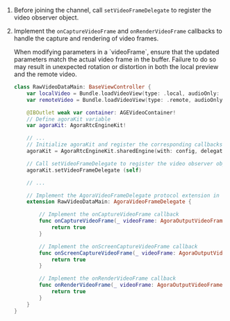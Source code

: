 <PlatformWrapper platform="ios">

1. Before joining the channel, call `setVideoFrameDelegate` to register the video observer object.

2. Implement the `onCaptureVideoFrame` and `onRenderVideoFrame` callbacks to handle the capture and rendering of video frames.

    <Admonition type="caution" title="Caution">
    When modifying parameters in a `videoFrame`, ensure that the updated parameters match the actual video frame in the buffer. Failure to do so may result in unexpected rotation or distortion in both the local preview and the remote video.
    </Admonition>

    ```swift
    class RawVideoDataMain: BaseViewController {
        var localVideo = Bundle.loadVideoView(type: .local, audioOnly: false)
        var remoteVideo = Bundle.loadVideoView(type: .remote, audioOnly: false)

        @IBOutlet weak var container: AGEVideoContainer!
        // Define agoraKit variable
        var agoraKit: AgoraRtcEngineKit!

        // ...
        // Initialize agoraKit and register the corresponding callbacks
        agoraKit = AgoraRtcEngineKit.sharedEngine(with: config, delegate: self)

        // Call setVideoFrameDelegate to register the video observer object
        agoraKit.setVideoFrameDelegate (self)

        // ...

        // Implement the AgoraVideoFrameDelegate protocol extension in the current class
        extension RawVideoDataMain: AgoraVideoFrameDelegate {

            // Implement the onCaptureVideoFrame callback
            func onCaptureVideoFrame(_ videoFrame: AgoraOutputVideoFrame) -> Bool {
                return true
            }

            // Implement the onScreenCaptureVideoFrame callback
            func onScreenCaptureVideoFrame(_ videoFrame: AgoraOutputVideoFrame) -> Bool {
                return true
            }

            // Implement the onRenderVideoFrame callback
            func onRenderVideoFrame(_ videoFrame: AgoraOutputVideoFrame, uid: UInt, channelId: String) -> Bool {
                return true
            }
        }
    }
    ```
</PlatformWrapper>